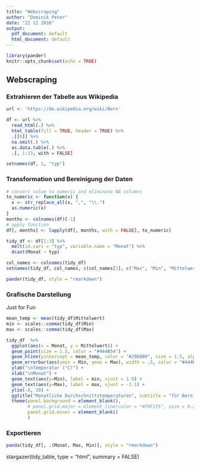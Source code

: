 ```yaml
---
title: "Webscraping"
author: "Dominik Peter"
date: "22 12 2016"
output:
  pdf_document: default
  html_document: default
---
```


```r
library(pander)
knitr::opts_chunk$set(echo = TRUE)
```

>
>

## Webscraping

### Extrahieren der Tabelle aus Wikipedia
```r
url <- 'https://de.wikipedia.org/wiki/Bern'

df <- url %>%
  read_html(.) %>%
  html_table(fill = TRUE, header = TRUE) %>% 
  .[[6]] %>% 
  na.omit(.) %>% 
  as.data.table(.) %>% 
  .[, 1:13, with = FALSE]

setnames(df, 1, "typ")
```

### Transformation und Bereinigung der Daten
```r
# convert value to numeric and eliminate NA columns
to_numeric <- function(x) {
  x <- str_replace_all(x, ",", "\\.")
  as.numeric(x)
}
months <- colnames(df)[-1]
# apply function
df[, months] <- lapply(df[, months, with = FALSE], to_numeric)

tidy_df <- df[1:3] %>%
  melt(id.vars = "typ", variable.name = "Monat") %>% 
  dcast(Monat ~ typ)

col_names <- colnames(tidy_df)
setnames(tidy_df, col_names, c(col_names[1], c("Max", "Min", "Mittelwert")))

pander(tidy_df, style = "rmarkdown")
```

### Grafische Darstellung

Just for Fun

```r
mean_temp <- mean(tidy_df$Mittelwert)
min <- scales::comma(tidy_df$Min)
max <- scales::comma(tidy_df$Max)

tidy_df  %>% 
  ggplot(aes(x = Monat, y = Mittelwert)) +
  geom_point(size = 1.5, color = "#444B54") +
  geom_hline(yintercept = mean_temp, color = "#2980B9", size = 1.5, alpha = 0.2, linetype = 2) +
  geom_errorbar(aes(ymin = Min, ymax = Max), width = .5, color = "#444B54", size = 5) +
  ylab("\nTemperatur (°C)") +
  xlab("\nMonat") +
  geom_text(aes(y=Min), label = min, vjust = 1.9) +
  geom_text(aes(y=Max), label = max, vjust = -1.1) +
  ylim(-8, 30) +
  ggtitle("Monatliche Durchschnittstemperaturen", subtitle = "für Bern 1981 – 2010") +
  theme(panel.background = element_blank(),
        # panel.grid.major = element_line(color = "#F0F1F5", size = 0.2),
        panel.grid.minor = element_blank()
        )
```

### Exportieren

```r
panda(tidy_df[, .(Monat, Max, Min)], style = "rmarkdown")
```
stargazer(tidy_table, type = "html", summary = FALSE)






